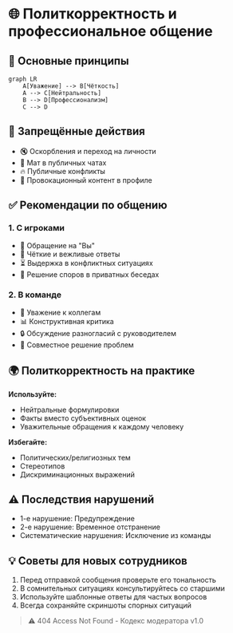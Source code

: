 # 🌐 Политкорректность и профессиональное общение

## 📌 Основные принципы
```mermaid
graph LR
    A[Уважение] --> B[Чёткость]
    A --> C[Нейтральность]
    B --> D[Профессионализм]
    C --> D
```

## 🚫 Запрещённые действия
- 🔇 Оскорбления и переход на личности
- 🤬 Мат в публичных чатах
- 🔥 Публичные конфликты
- 🚷 Провокационный контент в профиле

## ✅ Рекомендации по общению
### 1. С игроками
- 👔 Обращение на "Вы" 
- 💬 Чёткие и вежливые ответы
- ⏳ Выдержка в конфликтных ситуациях
- 📨 Решение споров в приватных беседах

### 2. В команде
- 🤝 Уважение к коллегам
- 📊 Конструктивная критика
- 🔒 Обсуждение разногласий с руководителем
- 🎯 Совместное решение проблем

## 🌍 Политкорректность на практике
**Используйте:**
- Нейтральные формулировки
- Факты вместо субъективных оценок
- Уважительные обращения к каждому человеку

**Избегайте:**
- Политических/религиозных тем
- Стереотипов
- Дискриминационных выражений

## ⚠️ Последствия нарушений
- 1-е нарушение: Предупреждение
- 2-е нарушение: Временное отстранение
- Систематические нарушения: Исключение из команды

## 💡 Советы для новых сотрудников
1. Перед отправкой сообщения проверьте его тональность
2. В сомнительных ситуациях консультируйтесь со старшими
3. Используйте шаблонные ответы для частых вопросов
4. Всегда сохраняйте скриншоты спорных ситуаций


> ⚠️ 404 Access Not Found - Кодекс модератора v1.0
